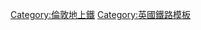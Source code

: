 {{鐵道路線|
| 模板名稱 = 西倫敦線
| 名稱 = [[File:Overground roundel.svg|20px]] [[倫敦地上鐵]][[西倫敦線]]
| 代表色 = #{{LUL color|East London}}
| 背景顏色 = #FFFFFF
| 車站列表 = [[威爾斯登交匯站|威爾斯登交匯]] - [[牧者叢車站|牧者叢]] - [[肯辛頓(奧林匹亞)站|肯辛頓(奧林匹亞)]] - [[西布朗普頓站|西布朗普頓]] - [[帝國碼頭站|帝國碼頭]] - [[克拉珀姆交匯站|克拉珀姆交匯]]
|註釋=
}}<noinclude>
[[Category:倫敦地上鐵]]
[[Category:英國鐵路模板]]
</noinclude>